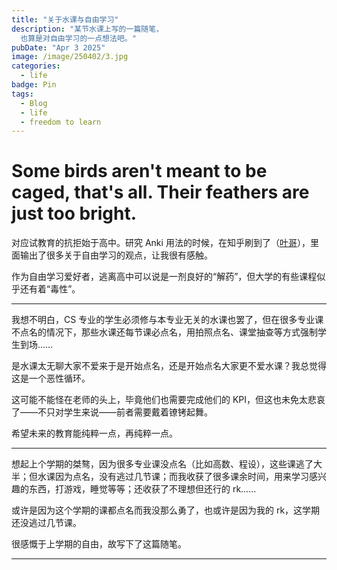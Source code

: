 ```yaml
---
title: "关于水课与自由学习"
description: "某节水课上写的一篇随笔，
  也算是对自由学习的一点想法吧。"
pubDate: "Apr 3 2025"
image: /image/250402/3.jpg
categories:
  - life
badge: Pin
tags:
  - Blog
  - life
  - freedom to learn
---
```

# Some birds aren't meant to be caged, that's all. Their feathers are just too bright.

对应试教育的抗拒始于高中。研究 Anki 用法的时候，在知乎刷到了（[叶哥](https://www.zhihu.com/people/L.M.Sherlock)），里面输出了很多关于自由学习的观点，让我很有感触。

作为自由学习爱好者，逃离高中可以说是一剂良好的“解药”，但大学的有些课程似乎还有着“毒性”。

---

我想不明白，CS 专业的学生必须修与本专业无关的水课也罢了，但在很多专业课不点名的情况下，那些水课还每节课必点名，用拍照点名、课堂抽查等方式强制学生到场……

是水课太无聊大家不爱来于是开始点名，还是开始点名大家更不爱水课？我总觉得这是一个恶性循环。

这可能不能怪在老师的头上，毕竟他们也需要完成他们的 KPI，但这也未免太悲哀了——不只对学生来说——前者需要戴着镣铐起舞。

希望未来的教育能纯粹一点，再纯粹一点。

---

想起上个学期的桀骜，因为很多专业课没点名（比如高数、程设），这些课逃了大半；但水课因为点名，没有逃过几节课；而我收获了很多课余时间，用来学习感兴趣的东西，打游戏，睡觉等等；还收获了不理想但还行的 rk……

或许是因为这个学期的课都点名而我没那么勇了，也或许是因为我的 rk，这学期还没逃过几节课。

很感慨于上学期的自由，故写下了这篇随笔。

---
